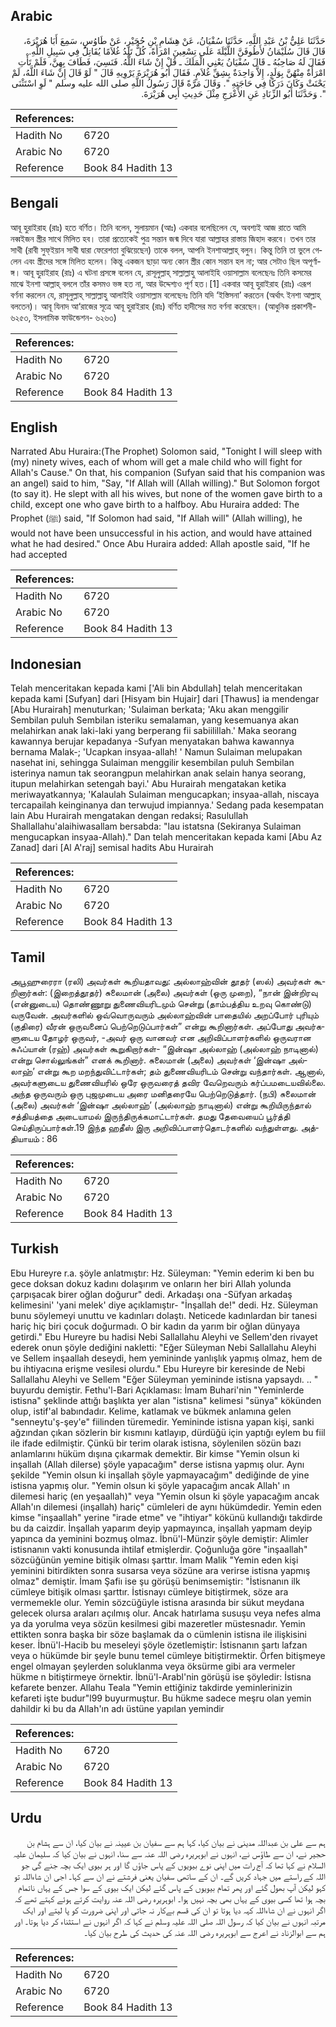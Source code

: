 ## Arabic


<div dir="rtl" lang="ar" style={{fontSize:'larger',backgroundColor:'#f8f9fa',padding:20}}>
حَدَّثَنَا عَلِيُّ بْنُ عَبْدِ اللَّهِ، حَدَّثَنَا سُفْيَانُ، عَنْ هِشَامِ بْنِ حُجَيْرٍ، عَنْ طَاوُسٍ، سَمِعَ أَبَا هُرَيْرَةَ، قَالَ قَالَ سُلَيْمَانُ لأَطُوفَنَّ اللَّيْلَةَ عَلَى تِسْعِينَ امْرَأَةً، كُلٌّ تَلِدُ غُلاَمًا يُقَاتِلُ فِي سَبِيلِ اللَّهِ‏.‏ فَقَالَ لَهُ صَاحِبُهُ ـ قَالَ سُفْيَانُ يَعْنِي الْمَلَكَ ـ قُلْ إِنْ شَاءَ اللَّهُ‏.‏ فَنَسِيَ، فَطَافَ بِهِنَّ، فَلَمْ تَأْتِ امْرَأَةٌ مِنْهُنَّ بِوَلَدٍ، إِلاَّ وَاحِدَةٌ بِشِقِّ غُلاَمٍ‏.‏ فَقَالَ أَبُو هُرَيْرَةَ يَرْوِيهِ قَالَ ‏"‏ لَوْ قَالَ إِنْ شَاءَ اللَّهُ، لَمْ يَحْنَثْ وَكَانَ دَرَكًا فِي حَاجَتِهِ ‏"‏‏.‏ وَقَالَ مَرَّةً قَالَ رَسُولُ اللَّهِ صلى الله عليه وسلم ‏"‏ لَوِ اسْتَثْنَى ‏"‏‏.‏ وَحَدَّثَنَا أَبُو الزِّنَادِ عَنِ الأَعْرَجِ مِثْلَ حَدِيثِ أَبِي هُرَيْرَةَ‏.‏
</div>
<div style={{backgroundColor:'#f8f9fa',padding:20, marginBottom: 10}}><table> <thead> <tr> <th>References:</th> <th></th> </tr> </thead> <tbody><tr><td>Hadith No</td><td>6720</td></tr><tr><td>Arabic No</td><td>6720</td></tr><tr><td>Reference</td><td>Book 84 Hadith 13</td></tr></tbody></table></div>

## Bengali


<div dir="ltr" lang="bn" style={{fontSize:'larger',backgroundColor:'#f8f9fa',padding:20}}>
আবূ হুরাইরাহ (রাঃ) হতে বর্ণিত। তিনি বলেন, সুলায়মান (আঃ) একবার বলেছিলেন যে, অবশ্যই আজ রাতে আমি নব্বইজন স্ত্রীর সাথে মিলিত হব। তারা প্রত্যেকেই পুত্র সন্তান জন্ম দিবে যারা আল্লাহর রাস্তায় জিহাদ করবে। তখন তার সাথী (রাবী সুফ্ইয়ান সাথী দ্বারা ফেরেশতা বুঝিয়েছেন) তাকে বলল, আপনি ইনশাআল্লাহ্ বলুন। কিন্তু তিনি তা ভুলে গেলেন এবং স্ত্রীদের সঙ্গে মিলিত হলেন। কিন্তু একজন ছাড়া অন্য কোন স্ত্রীর কোন সন্তান হল না; আর সেটাও ছিল অপূর্ণাঙ্গ। আবূ হুরাইরাহ (রাঃ) এ ঘটনা প্রসঙ্গে বলেন যে, রাসূলুল্লাহ্ সাল্লাল্লাহু আলাইহি ওয়াসাল্লাম বলেছেনঃ তিনি কসমের মাঝে ইনশা আল্লাহ্ বললে তাঁর কসমও ভঙ্গ হত না, আর উদ্দেশ্যও পূর্ণ হত।[1] একবার আবূ হুরাইরাহ (রাঃ) এরূপ বর্ণনা করলেন যে, রাসূলুল্লাহ্ সাল্লাল্লাহু আলাইহি ওয়াসাল্লাম বলেছেনঃ তিনি যদি ‘ইস্তিসনা’ করতেন (অর্থাৎ ইনশা আল্লাহ্ বলতেন)। আবূ যিনাদ আ‘রাজের সূত্রে আবূ হুরাইরাহ (রাঃ) বর্ণিত হাদীসের মত বর্ণনা করেছেন। (আধুনিক প্রকাশনী- ৬২৫৩, ইসলামিক ফাউন্ডেশন- ৬২৬৩)
</div>
<div style={{backgroundColor:'#f8f9fa',padding:20, marginBottom: 10}}><table> <thead> <tr> <th>References:</th> <th></th> </tr> </thead> <tbody><tr><td>Hadith No</td><td>6720</td></tr><tr><td>Arabic No</td><td>6720</td></tr><tr><td>Reference</td><td>Book 84 Hadith 13</td></tr></tbody></table></div>

## English


<div dir="ltr" lang="en" style={{fontSize:'larger',backgroundColor:'#f8f9fa',padding:20}}>
Narrated Abu Huraira:(The Prophet) Solomon said, "Tonight I will sleep with (my) ninety wives, each of whom will get a male child who will fight for Allah's Cause." On that, his companion (Sufyan said that his companion was an angel) said to him, "Say, "If Allah will (Allah willing)." But Solomon forgot (to say it). He slept with all his wives, but none of the women gave birth to a child, except one who gave birth to a halfboy. Abu Huraira added: The Prophet (ﷺ) said, "If Solomon had said, "If Allah will" (Allah willing), he would not have been unsuccessful in his action, and would have attained what he had desired." Once Abu Huraira added: Allah apostle said, "If he had accepted
</div>
<div style={{backgroundColor:'#f8f9fa',padding:20, marginBottom: 10}}><table> <thead> <tr> <th>References:</th> <th></th> </tr> </thead> <tbody><tr><td>Hadith No</td><td>6720</td></tr><tr><td>Arabic No</td><td>6720</td></tr><tr><td>Reference</td><td>Book 84 Hadith 13</td></tr></tbody></table></div>

## Indonesian


<div dir="ltr" lang="id" style={{fontSize:'larger',backgroundColor:'#f8f9fa',padding:20}}>
Telah menceritakan kepada kami ['Ali bin Abdullah] telah menceritakan kepada kami [Sufyan] dari [Hisyam bin Hujair] dari [Thawus] ia mendengar [Abu Hurairah] menuturkan; 'Sulaiman berkata; 'Aku akan menggilir Sembilan puluh Sembilan isteriku semalaman, yang kesemuanya akan melahirkan anak laki-laki yang berperang fii sabiilillah.' Maka seorang kawannya berujar kepadanya -Sufyan menyatakan bahwa kawannya bernama Malak-; 'Ucapkan insyaa-allah! ' Namun Sulaiman melupakan nasehat ini, sehingga Sulaiman menggilir kesembilan puluh Sembilan isterinya namun tak seorangpun melahirkan anak selain hanya seorang, itupun melahirkan setengah bayi.' Abu Hurairah mengatakan ketika meriwayatkannya; 'Kalaulah Sulaiman mengucapkan; insyaa-allah, niscaya tercapailah keinginanya dan terwujud impiannya.' Sedang pada kesempatan lain Abu Hurairah mengatakan dengan redaksi; Rasulullah Shallallahu'alaihiwasallam bersabda: "lau istatsna (Sekiranya Sulaiman mengucapkan insyaa-Allah)." Dan telah menceritakan kepada kami [Abu Az Zanad] dari [Al A'raj] semisal hadits Abu Hurairah
</div>
<div style={{backgroundColor:'#f8f9fa',padding:20, marginBottom: 10}}><table> <thead> <tr> <th>References:</th> <th></th> </tr> </thead> <tbody><tr><td>Hadith No</td><td>6720</td></tr><tr><td>Arabic No</td><td>6720</td></tr><tr><td>Reference</td><td>Book 84 Hadith 13</td></tr></tbody></table></div>

## Tamil


<div dir="ltr" lang="ta" style={{fontSize:'larger',backgroundColor:'#f8f9fa',padding:20}}>
அபூஹுரைரா (ரலி) அவர்கள் கூறியதாவது: அல்லாஹ்வின் தூதர் (ஸல்) அவர்கள் கூறினார்கள்: (இறைத்தூதர்) சுலைமான் (அலை) அவர்கள் (ஒரு முறை), “நான் இன்றிரவு (என்னுடைய) தொண்ணூறு துணைவியரிடமும் சென்று (தாம்பத்திய உறவு கொண்டு) வருவேன். அவர்களில் ஒவ்வொருவரும் அல்லாஹ்வின் பாதையில் அறப்போர் புரியும் (குதிரை) வீரன் ஒருவனைப் பெற்றெடுப்பார்கள்” என்று கூறினார்கள். அப்போது அவர்களுடைய தோழர் ஒருவர், -அவர் ஒரு வானவர் என அறிவிப்பாளர்களில் ஒருவரான சுஃப்யான் (ரஹ்) அவர்கள் கூறுகிறார்கள்- “இன்ஷா அல்லாஹ் (அல்லாஹ் நாடினால்) என்று சொல்லுங்கள்” எனக் கூறினார். சுலைமான் (அலை) அவர்கள் ‘இன்ஷா அல்லாஹ்’ என்று கூற மறந்துவிட்டார்கள்; தம் துணைவியரிடம் சென்று வந்தார்கள். ஆனால், அவர்களுடைய துணைவியரில் ஒரே ஒருவரைத் தவிர வேறெவரும் கர்ப்பமடையவில்லை. அந்த ஒருவரும் ஒரு புஜமுடைய அரை மனிதரையே பெற்றெடுத்தார். (நபி) சுலைமான் (அலை) அவர்கள் ‘இன்ஷா அல்லாஹ்’ (அல்லாஹ் நாடினால்) என்று கூறியிருந்தால் சத்தியத்தை அடையாமல் இருந்திருக்கமாட்டார்கள். தமது தேவையைப் பூர்த்தி செய்திருப்பார்கள்.19 இந்த ஹதீஸ் இரு அறிவிப்பாளர்தொடர்களில் வந்துள்ளது. அத்தியாயம் : 86
</div>
<div style={{backgroundColor:'#f8f9fa',padding:20, marginBottom: 10}}><table> <thead> <tr> <th>References:</th> <th></th> </tr> </thead> <tbody><tr><td>Hadith No</td><td>6720</td></tr><tr><td>Arabic No</td><td>6720</td></tr><tr><td>Reference</td><td>Book 84 Hadith 13</td></tr></tbody></table></div>

## Turkish


<div dir="ltr" lang="tr" style={{fontSize:'larger',backgroundColor:'#f8f9fa',padding:20}}>
Ebu Hureyre r.a. şöyle anlatmıştır: Hz. Süleyman: "Yemin ederim ki ben bu gece doksan dokuz kadını dolaşırım ve onların her biri Allah yolunda çarpışacak birer oğlan doğurur" dedi. Arkadaşı ona -Süfyan arkadaş kelimesini' 'yani melek' diye açıklamıştır- "İnşallah de!" dedi. Hz. Süleyman bunu söylemeyi unuttu ve kadınları dolaştı. Neticede kadınlardan bir tanesi hariç hiç biri çocuk doğurmadı. O bir kadın da yarım bir oğlan dünyaya getirdi." Ebu Hureyre bu hadisi Nebi Sallallahu Aleyhi ve Sellem'den rivayet ederek onun şöyle dediğini nakletti: "Eğer Süleyman Nebi Sallallahu Aleyhi ve Sellem inşaallah deseydi, hem yemininde yanlışlık yapmış olmaz, hem de bu ihtiyacına erişme vesilesi olurdu." Ebu Hureyre bir keresinde de Nebi Sallallahu Aleyhi ve Sellem "Eğer Süleyman yemininde istisna yapsaydı. .. " buyurdu demiştir. Fethu'l-Bari Açıklaması: İmam Buhari'nin "Yeminlerde istisna" şeklinde attığı başlıkta yer alan "istisna" kelimesi "sünya" kökünden olup, istif'al babındadır. Kelime, katlamak ve bükmek anlamına gelen "senneytu'ş-şey'e" fiilinden türemedir. Yemininde istisna yapan kişi, sanki ağzından çıkan sözlerin bir kısmını katlayıp, dürdüğü için yaptığı eylem bu fiil ile ifade edilmiştir. Çünkü bir terim olarak istisna, söylenilen sözün bazı anlamlarını hüküm dışına çıkarmak demektir. Bir kimse "Yemin olsun ki inşallah (Allah dilerse) şöyle yapacağım" derse istisna yapmış olur. Aynı şekilde "Yemin olsun ki inşallah şöyle yapmayacağım" dediğinde de yine istisna yapmış olur. "Yemin olsun ki şöyle yapacağım ancak Allah' ın dilemesi hariç (en yeşaallah)" veya "Yemin olsun ki şöyle yapacağım ancak Allah'ın dilemesi (inşallah) hariç" cümleleri de aynı hükümdedir. Yemin eden kimse "inşaallah" yerine "irade etme" ve "ihtiyar" kökünü kullandığı takdirde bu da caizdir. İnşallah yaparım deyip yapmayınca, inşallah yapmam deyip yapınca da yeminini bozmuş olmaz. İbnü'l-Münzir şöyle demiştir: Alimler istisnanın vakti konusunda ihtilaf etmişlerdir. Çoğunluğa göre "inşaallah" sözcüğünün yemine bitişik olması şarttır. İmam Malik "Yemin eden kişi yeminini bitirdikten sonra susarsa veya sözüne ara verirse istisna yapmış olmaz" demiştir. İmam Şafiı ise şu görüşü benimsemiştir: "İstisnanın ilk cümleye bitişik olması şarttır. İstisnayı cümleye bitiştirmek, söze ara vermemekle olur. Yemin sözcüğüyle istisna arasında bir sükut meydana gelecek olursa araları açılmış olur. Ancak hatırlama susuşu veya nefes alma ya da yorulma veya sözün kesilmesi gibi mazeretler müstesnadır. Yemin ettikten sonra başka bir söze başlamak da o cümlenin istisna ile ilişkisini keser. İbnü'l-Hacib bu meseleyi şöyle özetlemiştir: İstisnanın şartı lafzan veya o hükümde bir şeyle bunu temel cümleye bitiştirmektir. Örfen bitişmeye engel olmayan şeylerden soluklanma veya öksürme gibi ara vermeler hükme n bitiştirmeye örnektir. İbnü'l-Arabl'nin görüşü ise şöyledir: İstisna kefarete benzer. Allahu Teala "Yemin ettiğiniz takdirde yeminlerinizin kefareti işte budur"l99 buyurmuştur. Bu hükme sadece meşru olan yemin dahildir ki bu da Allah'ın adı üstüne yapılan yemindir
</div>
<div style={{backgroundColor:'#f8f9fa',padding:20, marginBottom: 10}}><table> <thead> <tr> <th>References:</th> <th></th> </tr> </thead> <tbody><tr><td>Hadith No</td><td>6720</td></tr><tr><td>Arabic No</td><td>6720</td></tr><tr><td>Reference</td><td>Book 84 Hadith 13</td></tr></tbody></table></div>

## Urdu


<div dir="rtl" lang="ur" style={{fontSize:'larger',backgroundColor:'#f8f9fa',padding:20}}>
ہم سے علی بن عبداللہ مدینی نے بیان کیا، کہا ہم سے سفیان بن عیینہ نے بیان کیا، ان سے ہشام بن حجیر نے، ان سے طاؤس نے، انہوں نے ابوہریرہ رضی اللہ عنہ سے سنا، انہوں نے بیان کیا کہ سلیمان علیہ السلام نے کہا تھا کہ آج رات میں اپنی نوے بیویوں کے پاس جاؤں گا اور ہر بیوی ایک بچہ جنے گی جو اللہ کے راستے میں جہاد کریں گے۔ ان کے ساتھی سفیان یعنی فرشتے نے ان سے کہا۔ اجی ان شاءاللہ تو کہو لیکن آپ بھول گئے اور پھر تمام بیویوں کے پاس گئے لیکن ایک بیوی کے سوا جس کے یہاں ناتمام بچہ ہوا تھا کسی بیوی کے یہاں بھی بچہ نہیں ہوا۔ ابوہریرہ رضی اللہ عنہ روایت کرتے ہوئے کہتے تھے کہ اگر انہوں نے ان شاءاللہ کہہ دیا ہوتا تو ان کی قسم بےکار نہ جاتی اور اپنی ضرورت کو پا لیتے اور ایک مرتبہ انہوں نے بیان کیا کہ رسول اللہ صلی اللہ علیہ وسلم نے کہا کہ اگر انہوں نے استثناء کر دیا ہوتا۔ اور ہم سے ابوالزناد نے اعرج سے ابوہریرہ رضی اللہ عنہ کی حدیث کی طرح بیان کیا۔
</div>
<div style={{backgroundColor:'#f8f9fa',padding:20, marginBottom: 10}}><table> <thead> <tr> <th>References:</th> <th></th> </tr> </thead> <tbody><tr><td>Hadith No</td><td>6720</td></tr><tr><td>Arabic No</td><td>6720</td></tr><tr><td>Reference</td><td>Book 84 Hadith 13</td></tr></tbody></table></div>